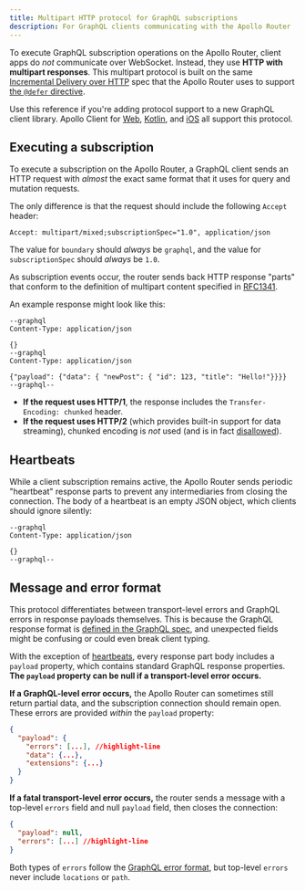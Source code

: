 ```yaml
---
title: Multipart HTTP protocol for GraphQL subscriptions
description: For GraphQL clients communicating with the Apollo Router
---
```


To execute GraphQL subscription operations on the Apollo Router, client apps do _not_ communicate over WebSocket. Instead, they use **HTTP with multipart responses**. This multipart protocol is built on the same [Incremental Delivery over HTTP](https://github.com/graphql/graphql-over-http/blob/main/rfcs/IncrementalDelivery.md) spec that the Apollo Router uses to support [the `@defer` directive](./defer-support/).

Use this reference if you're adding protocol support to a new GraphQL client library. Apollo Client for [Web](/react/data/subscriptions#http), [Kotlin](/kotlin/essentials/subscriptions#configuring-http-subscriptions), and [iOS](/ios/fetching/subscriptions#http) all support this protocol.

## Executing a subscription

To execute a subscription on the Apollo Router, a GraphQL client sends an HTTP request with _almost_ the exact same format that it uses for query and mutation requests.

The only difference is that the request should include the following `Accept` header:

```text title="Example header"
Accept: multipart/mixed;subscriptionSpec="1.0", application/json
```

<Tip>

The value for `boundary` should _always_ be `graphql`, and the value for `subscriptionSpec` should _always_ be `1.0`.

</Tip>

As subscription events occur, the router sends back HTTP response "parts" that conform to the definition of multipart content specified in [RFC1341](https://www.w3.org/Protocols/rfc1341/7_2_Multipart.html).

An example response might look like this:

```
--graphql
Content-Type: application/json

{}
--graphql
Content-Type: application/json

{"payload": {"data": { "newPost": { "id": 123, "title": "Hello!"}}}}
--graphql--
```

- **If the request uses HTTP/1**, the response includes the `Transfer-Encoding: chunked` header.
- **If the request uses HTTP/2** (which provides built-in support for data streaming), chunked encoding is _not_ used (and is in fact [disallowed](https://developer.mozilla.org/en-US/docs/Web/HTTP/Headers/Transfer-Encoding)).

## Heartbeats

While a client subscription remains active, the Apollo Router sends periodic "heartbeat" response parts to prevent any intermediaries from closing the connection. The body of a heartbeat is an empty JSON object, which clients should ignore silently:

```text title="Heartbeat response part"
--graphql
Content-Type: application/json

{}
--graphql--
```

## Message and error format

This protocol differentiates between transport-level errors and GraphQL errors in response payloads themselves. This is because the GraphQL response format is [defined in the GraphQL spec](https://spec.graphql.org/draft/#sec-Response-Format), and unexpected fields might be confusing or could even break client typing.

With the exception of [heartbeats](#heartbeats), every response part body includes a `payload` property, which contains standard GraphQL response properties. **The `payload` property can be null if a transport-level error occurs.**

**If a GraphQL-level error occurs,** the Apollo Router can sometimes still return partial data, and the subscription connection should remain open. These errors are provided _within_ the `payload` property:

```json
{
  "payload": {
    "errors": [...], //highlight-line
    "data": {...},
    "extensions": {...}
  }
}
```

**If a fatal transport-level error occurs,** the router sends a message with a top-level `errors` field and null `payload` field, then closes the connection:

```json
{
  "payload": null,
  "errors": [...] //highlight-line
}
```

Both types of `errors` follow the [GraphQL error format](http://spec.graphql.org/draft/#sec-Errors.Error-Result-Format), but top-level `errors` never include `locations` or `path`.

